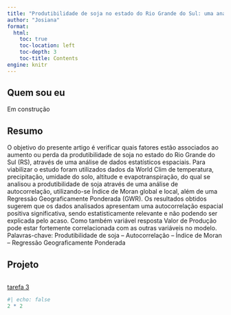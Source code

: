 ```yaml
---
title: "Produtibilidade de soja no estado do Rio Grande do Sul: uma análise estatística espacial de 1981 a 2010"
author: "Josiana"
format: 
  html:
    toc: true
    toc-location: left
    toc-depth: 3
    toc-title: Contents
engine: knitr
---
```


## Quem sou eu
Em construção

## Resumo
O objetivo do presente artigo é verificar quais fatores estão associados ao aumento ou perda da produtibilidade de soja no estado do Rio Grande do Sul (RS), através de uma análise de dados estatísticos espaciais. Para viabilizar o estudo foram utilizados dados da World Clim de temperatura, precipitação, umidade do solo, altitude e evapotranspiração, do qual se analisou a produtibilidade de soja através de uma análise de autocorrelação, utilizando-se Índice de Moran global e local, além de uma Regressão Geograficamente Ponderada (GWR). Os resultados obtidos sugerem que os dados analisados apresentam uma autocorrelação espacial positiva significativa, sendo estatisticamente relevante e não podendo ser explicada pelo acaso. Como também variável resposta Valor de Produção pode estar fortemente correlacionada com as outras variáveis no modelo.
Palavras-chave: Produtibilidade de soja – Autocorrelação – Índice de Moran – Regressão Geograficamente Ponderada


## Projeto

```r
```

[tarefa 3](tarefa3.html)

```r
#| echo: false
2 * 2
```
